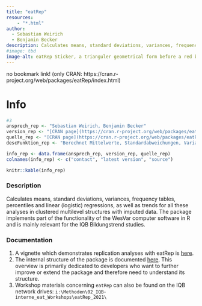 ```yaml
---
title: "eatRep"
resources: 
    - "*.html"
author:
  - Sebastian Weirich
  - Benjamin Becker
description: Calculates means, standard deviations, variances, frequency tables, percentiles and linear (logistic) regressions, as well as trends for all these analyses in clustered multilevel structures with imputed data. The package implements part of the functionality of the WesVar computer software in R and is mainly relevant for the IQB Bildungstrend studies.
#image: tbd
image-alt: eatRep Sticker, a trianguler geometrical form before a red background
---
```


no bookmark link! (only CRAN: https://cran.r-project.org/web/packages/eatRep/index.html)

# Info

```r
#3
ansprech_rep <- "Sebastian Weirich, Benjamin Becker"
version_rep <- "[CRAN page](https://cran.r-project.org/web/packages/eatRep/index.html)"
quelle_rep <- "[CRAN page](https://cran.r-project.org/web/packages/eatRep/index.html)"
descFunktion_rep <- "Berechnet Mittelwerte, Standardabweichungen, Varianzen, Häufigkeitstabellen, Perzentile und lineare (logistische) Regressionen sowie Trends für alle diese Analysen in geclusterten Mehrebenenstrukturen mit imputierten Daten. Das Paket implementiert einen Teil der Funktionsweise der Computersoftware WesVar in R und ist im Wesentlichen für die IQB-Bildungstrendstudien relevant."

info_rep <- data.frame(ansprech_rep, version_rep, quelle_rep)
colnames(info_rep) <- c("contact", "latest version", "source")

knitr::kable(info_rep)
```

### Description

Calculates means, standard deviations, variances, frequency tables, percentiles and linear (logistic) regressions, as well as trends for all these analyses in clustered multilevel structures with imputed data. The package implements part of the functionality of the WesVar computer software in R and is mainly relevant for the IQB Bildungstrend studies.

### Documentation

1)  A vignette which demonstrates replication analyses with eatRep is [here](https://cran.r-project.org/web//packages/eatRep/vignettes/eatRep.html).
2)  The internal structure of the package is documented [here](https://github.com/iqb-research/IQB-Methods/blob/main/_site/structure.html). This overview is primarily dedicated to developers who want to further improve or extend the package and therefore need to understand its structure.
3)  Workshop materials concerning `eatRep` can also be found on the IQB network drives: `i:\Methoden\02_IQB-interne_eat_Workshops\eatRep_2021\`
